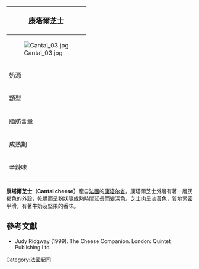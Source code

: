 {{noteTA
|G1=Food
}}
{| class="infobox bordered" style="align: right; width: 20em; font-size: 90%; text-align: left; float: right;" cellpadding="3"
|-
! colspan=2 bgcolor="#FFCCAA" style="font-size: 120%; text-align: center;" |'''康塔爾芝士'''
|-----
|colspan=2|[[File:Cantal_03.jpg|center]]
|-----
| 奶源|| [[牛奶|牛奶]]
|-----
| 類型 ||半硬質
|-----
| [[脂肪|脂肪]]含量 || 45%
|-----
| 成熟期 || 3-6個月
|-----
| 辛辣味 ||溫和
|-
|}

'''康塔爾芝士（Cantal cheese）'''產自[[法國|法國]]的[[康塔尔省|康塔尔省]]。康塔爾芝士外層有著一層灰褐色的外殼，乾燥而呈粉狀隨成熟時間延長而變深色，芝士肉呈淡黃色，質地緊密平滑，有著牛奶及堅果的香味。

== 參考文獻 ==
*Judy Ridgway (1999). The Cheese Companion. London: Quintet Publishing Ltd.
{{Commonscat|Cantal (cheese)|康塔爾芝士}}

[[Category:法國起司|Category:法國起司]]